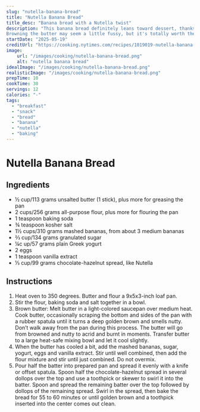 ```yaml
---
slug: "nutella-banana-bread"
title: "Nutella Banana Bread"
title_desc: "Banana bread with a Nutella twist"
description: "This banana bread definitely leans toward dessert, thanks to thick swirls of chocolate-hazelnut spread.
Browning the butter may seem a little fussy, but it's totally worth the time and effort. The resulting toasty warm flavor pairs perfectly with sweet bananas and the rich spread. After all, the French term for brown butter is “beurre noisette” which literally translates to hazelnut butter."
startDate: "2025-05-19"
creditUrl: "https://cooking.nytimes.com/recipes/1019019-nutella-banana-bread"
image:
    url: "/images/cooking/nutella-banana-bread.png"
    alt: "nutella banana bread"
idealImage: "/images/cooking/nutella-banana-bread.png"
realisticImage: "/images/cooking/nutella-banana-bread.png"
prepTime: 10
cookTime: 30
servings: 12
calories: "-"
tags:
  - "breakfast"
  - "snack"
  - "bread"
  - "banana"
  - "nutella"
  - "baking"
---
```


# Nutella Banana Bread

## Ingredients
- ½ cup/113 grams unsalted butter (1 stick), plus more for greasing the pan
- 2 cups/256 grams all-purpose flour, plus more for flouring the pan
- 1 teaspoon baking soda
- ¾ teaspoon kosher salt
- 1½ cups/310 grams mashed bananas, from about 3 medium bananas
- ⅔ cup/134 grams granulated sugar
- ¼c up/57 grams plain Greek yogurt
- 2 eggs
- 1 teaspoon vanilla extract
- ⅓ cup/99 grams chocolate-hazelnut spread, like Nutella

## Instructions
1. Heat oven to 350 degrees. Butter and flour a 9x5x3-inch loaf pan.
2. Stir the flour, baking soda and salt together in a bowl.
3. Brown butter: Melt butter in a light-colored saucepan over medium heat. Cook butter, occasionally scraping the bottom and sides of the pan with a rubber spatula until it turns a deep golden brown and smells nutty. Don’t walk away from the pan during this process. The butter will go from browned and nutty to acrid and burnt in moments. Transfer butter to a large heat-safe mixing bowl and let it cool slightly.
4. When the butter has cooled a bit, add the mashed bananas, sugar, yogurt, eggs and vanilla extract. Stir until well combined, then add the flour mixture and stir until just combined. Do not overmix.
5. Pour half the batter into prepared pan and spread it evenly with a knife or offset spatula. Spoon half the chocolate-hazelnut spread in several dollops over the top and use a toothpick or skewer to swirl it into the batter. Spoon and spread the remaining batter over the top followed by dollops of the remaining spread. Swirl in the spread, then bake the bread for 55 to 60 minutes or until golden brown and a toothpick inserted into the center comes out clean.